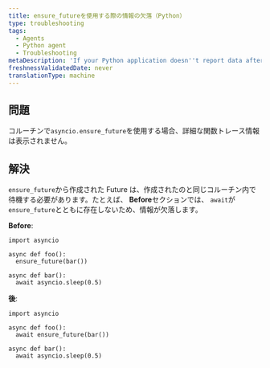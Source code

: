 ```yaml
---
title: ensure_futureを使用する際の情報の欠落（Python）
type: troubleshooting
tags:
  - Agents
  - Python agent
  - Troubleshooting
metaDescription: 'If your Python application doesn''t report data after a few minutes, try these troubleshooting steps.'
freshnessValidatedDate: never
translationType: machine
---
```


## 問題

コルーチンで`asyncio.ensure_future`を使用する場合、詳細な関数トレース情報は表示されません。

## 解決

`ensure_future`から作成された Future は、作成されたのと同じコルーチン内で待機する必要があります。たとえば、 **Before**セクションでは、 `await`が`ensure_future`とともに存在しないため、情報が欠落します。

**Before**:

```
import asyncio

async def foo():
  ensure_future(bar())

async def bar():
  await asyncio.sleep(0.5)
```

**後**:

```
import asyncio

async def foo():
  await ensure_future(bar())

async def bar():
  await asyncio.sleep(0.5)
```